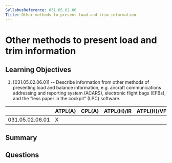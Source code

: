 ```yaml
---
SyllabusReference: 031.05.02.06
Title: Other methods to present load and trim information
---
```


# Other methods to present load and trim information

## Learning Objectives

1. [031.05.02.06.01] -- Describe information from other methods of presenting
   load and balance information, e.g. aircraft communications addressing and
   reporting system (ACARS), electronic flight bags (EFBs), and the "less paper
   in the cockpit" (LPC) software.

|                 | ATPL(A) | CPL(A) | ATPL(H)/IR | ATPL(H)/VFR | CPL(H) | IR  | CBIR(A) |
| --------------- | ------- | ------ | ---------- | ----------- | ------ | --- | ------- |
| 031.05.02.06.01 | X       |        |            |             |        |     |         |

## Summary

## Questions
